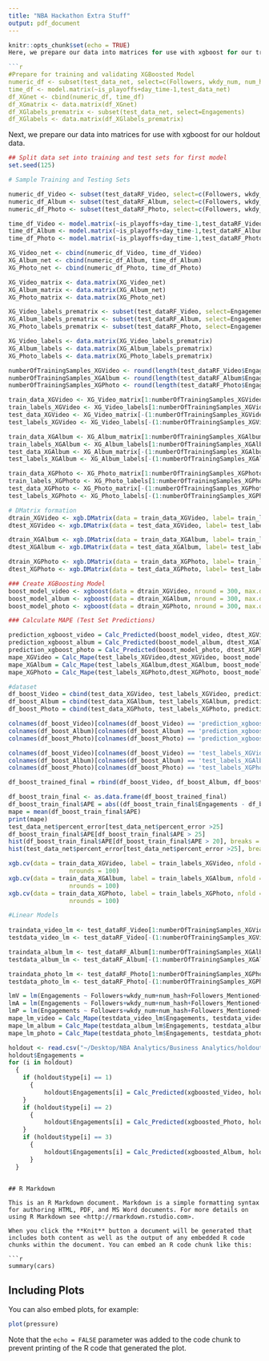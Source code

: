 ```yaml
---
title: "NBA Hackathon Extra Stuff"
output: pdf_document
---
```


```r
knitr::opts_chunk$set(echo = TRUE)
Here, we prepare our data into matrices for use with xgboost for our training and test data sets.

```r

#Prepare for training and validating XGBoosted Model
numeric_df <- subset(test_data_net, select=c(Followers, wkdy_num, num_hash, Followers_Mentioned, Type_num,all_nba,predicted))
time_df <- model.matrix(~is_playoffs+day_time-1,test_data_net)
df_XGnet <- cbind(numeric_df, time_df)
df_XGmatrix <- data.matrix(df_XGnet)
df_XGlabels_prematrix <- subset(test_data_net, select=Engagements)
df_XGlabels <- data.matrix(df_XGlabels_prematrix)

```

Next, we prepare our data into matrices for use with xgboost for our holdout data.

```r
## Split data set into training and test sets for first model
set.seed(125) 

# Sample Training and Testing Sets

numeric_df_Video <- subset(test_dataRF_Video, select=c(Followers, wkdy_num, num_hash, Followers_Mentioned, Type_num,all_nba,league_type,month_int,predicted))
numeric_df_Album <- subset(test_dataRF_Album, select=c(Followers, wkdy_num, num_hash, Followers_Mentioned, Type_num,all_nba,league_type,month_int,predicted))
numeric_df_Photo <- subset(test_dataRF_Photo, select=c(Followers, wkdy_num, num_hash, Followers_Mentioned, Type_num,all_nba,league_type,month_int,predicted))

time_df_Video <- model.matrix(~is_playoffs+day_time-1,test_dataRF_Video)
time_df_Album <- model.matrix(~is_playoffs+day_time-1,test_dataRF_Album)
time_df_Photo <- model.matrix(~is_playoffs+day_time-1,test_dataRF_Photo)

XG_Video_net <- cbind(numeric_df_Video, time_df_Video)
XG_Album_net <- cbind(numeric_df_Album, time_df_Album)
XG_Photo_net <- cbind(numeric_df_Photo, time_df_Photo)

XG_Video_matrix <- data.matrix(XG_Video_net)
XG_Album_matrix <- data.matrix(XG_Album_net)
XG_Photo_matrix <- data.matrix(XG_Photo_net)

XG_Video_labels_prematrix <- subset(test_dataRF_Video, select=Engagements)
XG_Album_labels_prematrix <- subset(test_dataRF_Album, select=Engagements)
XG_Photo_labels_prematrix <- subset(test_dataRF_Photo, select=Engagements)

XG_Video_labels <- data.matrix(XG_Video_labels_prematrix)
XG_Album_labels <- data.matrix(XG_Album_labels_prematrix)
XG_Photo_labels <- data.matrix(XG_Photo_labels_prematrix)

numberOfTrainingSamples_XGVideo <- round(length(test_dataRF_Video$Engagements) * .80)
numberOfTrainingSamples_XGAlbum <- round(length(test_dataRF_Album$Engagements) * .80)
numberOfTrainingSamples_XGPhoto <- round(length(test_dataRF_Photo$Engagements) * .80)

train_data_XGVideo <- XG_Video_matrix[1:numberOfTrainingSamples_XGVideo,]
train_labels_XGVideo <- XG_Video_labels[1:numberOfTrainingSamples_XGVideo,]
test_data_XGVideo <- XG_Video_matrix[-(1:numberOfTrainingSamples_XGVideo),]
test_labels_XGVideo <- XG_Video_labels[-(1:numberOfTrainingSamples_XGVideo),]

train_data_XGAlbum <- XG_Album_matrix[1:numberOfTrainingSamples_XGAlbum,]
train_labels_XGAlbum <- XG_Album_labels[1:numberOfTrainingSamples_XGAlbum,]
test_data_XGAlbum <- XG_Album_matrix[-(1:numberOfTrainingSamples_XGAlbum),]
test_labels_XGAlbum <- XG_Album_labels[-(1:numberOfTrainingSamples_XGAlbum),]

train_data_XGPhoto <- XG_Photo_matrix[1:numberOfTrainingSamples_XGPhoto,]
train_labels_XGPhoto <- XG_Photo_labels[1:numberOfTrainingSamples_XGPhoto,]
test_data_XGPhoto <- XG_Photo_matrix[-(1:numberOfTrainingSamples_XGPhoto),]
test_labels_XGPhoto <- XG_Photo_labels[-(1:numberOfTrainingSamples_XGPhoto),]

# DMatrix formation
dtrain_XGVideo <- xgb.DMatrix(data = train_data_XGVideo, label= train_labels_XGVideo)
dtest_XGVideo <- xgb.DMatrix(data = test_data_XGVideo, label= test_labels_XGVideo)

dtrain_XGAlbum <- xgb.DMatrix(data = train_data_XGAlbum, label= train_labels_XGAlbum)
dtest_XGAlbum <- xgb.DMatrix(data = test_data_XGAlbum, label= test_labels_XGAlbum)

dtrain_XGPhoto <- xgb.DMatrix(data = train_data_XGPhoto, label= train_labels_XGPhoto)
dtest_XGPhoto <- xgb.DMatrix(data = test_data_XGPhoto, label= test_labels_XGPhoto)
```


```r
### Create XGBoosting Model
boost_model_video <- xgboost(data = dtrain_XGVideo, nround = 300, max.depth = 2, early_stopping_rounds = 2)
boost_model_album <- xgboost(data = dtrain_XGAlbum, nround = 300, max.depth = 2, early_stopping_rounds = 2)
boost_model_photo <- xgboost(data = dtrain_XGPhoto, nround = 300, max.depth = 2, early_stopping_rounds = 2)
```

```r
### Calculate MAPE (Test Set Predictions)

prediction_xgboost_video = Calc_Predicted(boost_model_video, dtest_XGVideo)
prediction_xgboost_album = Calc_Predicted(boost_model_album, dtest_XGAlbum)
prediction_xgboost_photo = Calc_Predicted(boost_model_photo, dtest_XGPhoto)
mape_XGVideo = Calc_Mape(test_labels_XGVideo,dtest_XGVideo, boost_model_video)
mape_XGAlbum = Calc_Mape(test_labels_XGAlbum,dtest_XGAlbum, boost_model_album)
mape_XGPhoto = Calc_Mape(test_labels_XGPhoto,dtest_XGPhoto, boost_model_photo)

#dataset
df_boost_Video = cbind(test_data_XGVideo, test_labels_XGVideo, prediction_xgboost_video)
df_boost_Album = cbind(test_data_XGAlbum, test_labels_XGAlbum, prediction_xgboost_album)
df_boost_Photo = cbind(test_data_XGPhoto, test_labels_XGPhoto, prediction_xgboost_photo)

colnames(df_boost_Video)[colnames(df_boost_Video) == 'prediction_xgboost_video'] <- 'predictions_XG'
colnames(df_boost_Album)[colnames(df_boost_Album) == 'prediction_xgboost_album'] <- 'predictions_XG'
colnames(df_boost_Photo)[colnames(df_boost_Photo) == 'prediction_xgboost_photo'] <- 'predictions_XG'

colnames(df_boost_Video)[colnames(df_boost_Video) == 'test_labels_XGVideo'] <- 'Engagements'
colnames(df_boost_Album)[colnames(df_boost_Album) == 'test_labels_XGAlbum'] <- 'Engagements'
colnames(df_boost_Photo)[colnames(df_boost_Photo) == 'test_labels_XGPhoto'] <- 'Engagements'

df_boost_trained_final = rbind(df_boost_Video, df_boost_Album, df_boost_Photo)

```


```r
df_boost_train_final <- as.data.frame(df_boost_trained_final)
df_boost_train_final$APE = abs((df_boost_train_final$Engagements - df_boost_train_final$predictions_XG)/df_boost_train_final$Engagements) * 100
mape = mean(df_boost_train_final$APE)
print(mape)
test_data_net$percent_error[test_data_net$percent_error >25]
df_boost_train_final$APE[df_boost_train_final$APE > 25]
hist(df_boost_train_final$APE[df_boost_train_final$APE > 20], breaks = 50)
hist(test_data_net$percent_error[test_data_net$percent_error >25], breaks=50, col = 'red')
```

```r

xgb.cv(data = train_data_XGVideo, label = train_labels_XGVideo, nfold = 5,
                 nrounds = 100)
xgb.cv(data = train_data_XGAlbum, label = train_labels_XGAlbum, nfold = 5,
                 nrounds = 100)
xgb.cv(data = train_data_XGPhoto, label = train_labels_XGPhoto, nfold = 5,
                 nrounds = 100)
```

```r
#Linear Models
  
traindata_video_lm <- test_dataRF_Video[1:numberOfTrainingSamples_XGVideo,]
testdata_video_lm <- test_dataRF_Video[-(1:numberOfTrainingSamples_XGVideo),]

traindata_album_lm <- test_dataRF_Album[1:numberOfTrainingSamples_XGAlbum,]
testdata_album_lm <- test_dataRF_Album[-(1:numberOfTrainingSamples_XGAlbum),]

traindata_photo_lm <- test_dataRF_Photo[1:numberOfTrainingSamples_XGPhoto,]
testdata_photo_lm <- test_dataRF_Photo[-(1:numberOfTrainingSamples_XGPhoto),]

lmV = lm(Engagements ~ Followers+wkdy_num+num_hash+Followers_Mentioned+all_nba+is_playoffs+day_time+league_type+month_int+predicted, data=traindata_video_lm)
lmA = lm(Engagements ~ Followers+wkdy_num+num_hash+Followers_Mentioned+all_nba+is_playoffs+day_time+league_type+month_int+predicted, data=traindata_album_lm)
lmP = lm(Engagements ~ Followers+wkdy_num+num_hash+Followers_Mentioned+all_nba+is_playoffs+day_time+league_type+month_int+predicted, data=traindata_photo_lm)
mape_lm_video = Calc_Mape(testdata_video_lm$Engagements, testdata_video_lm ,lmV)
mape_lm_album = Calc_Mape(testdata_album_lm$Engagements, testdata_album_lm ,lmA)
mape_lm_photo = Calc_Mape(testdata_photo_lm$Engagements, testdata_photo_lm ,lmP)

```

```r
holdout <- read.csv("~/Desktop/NBA Analytics/Business Analytics/holdout.csv")
holdout$Engagements = 
for (i in holdout)
  {
    if (holdout$type[i] == 1)
      {
          holdout$Engagements[i] = Calc_Predicted(xgboosted_Video, holdout)
    }
    if (holdout$type[i] == 2)
      {
          holdout$Engagements[i] = Calc_Predicted(xgboosted_Photo, holdout)
    }
    if (holdout$type[i] == 3)
      {
          holdout$Engagements[i] = Calc_Predicted(xgboosted_Album, holdout)
      }
  }


```

```

## R Markdown

This is an R Markdown document. Markdown is a simple formatting syntax for authoring HTML, PDF, and MS Word documents. For more details on using R Markdown see <http://rmarkdown.rstudio.com>.

When you click the **Knit** button a document will be generated that includes both content as well as the output of any embedded R code chunks within the document. You can embed an R code chunk like this:

```r
summary(cars)
```

## Including Plots

You can also embed plots, for example:

```r
plot(pressure)
```

Note that the `echo = FALSE` parameter was added to the code chunk to prevent printing of the R code that generated the plot.
